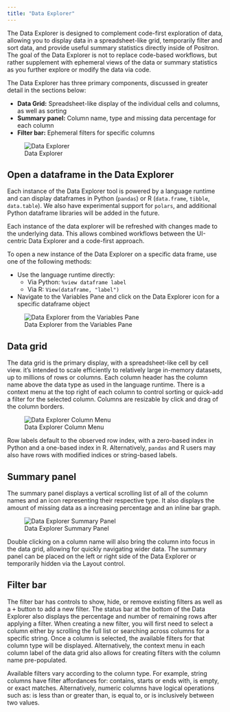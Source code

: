 ```yaml
---
title: "Data Explorer"
---
```


The Data Explorer is designed to complement code-first exploration of data, allowing you to display data in a spreadsheet-like grid, temporarily filter and sort data, and provide useful summary statistics directly inside of Positron. The goal of the Data Explorer is not to replace code-based workflows, but rather supplement with ephemeral views of the data or summary statistics as you further explore or modify the data via code.

The Data Explorer has three primary components, discussed in greater detail in the sections below:  

* **Data Grid:** Spreadsheet-like display of the individual cells and columns, as well as sorting  
* **Summary panel:** Column name, type and missing data percentage for each column  
* **Filter bar:** Ephemeral filters for specific columns 

![Data Explorer](images/data-explorer-flights.png)


## Open a dataframe in the Data Explorer

Each instance of the Data Explorer tool is powered by a language runtime and can display dataframes in Python (`pandas`) or R (`data.frame`, `tibble`, `data.table`). We also have experimental support for `polars`, and additional Python dataframe libraries will be added in the future.  

Each instance of the data explorer will be refreshed with changes made to the underlying data. This allows combined workflows between the UI-centric Data Explorer and a code-first approach.

To open a new instance of the Data Explorer on a specific data frame, use one of the following methods:  

* Use the language runtime directly:  
    * Via Python: `%view dataframe label` 
    * Via R: `View(dataframe, "label")`
* Navigate to the Variables Pane and click on the Data Explorer icon for a specific dataframe object  

![Data Explorer from the Variables Pane](images/data-explorer-variables.png)


## Data grid

The data grid is the primary display, with a spreadsheet-like cell by cell view. it's intended to scale efficiently to relatively large in-memory datasets, up to millions of rows or columns. Each column header has the column name above the data type as used in the language runtime. There is a context menu at the top right of each column to control sorting or quick-add a filter for the selected column. Columns are resizable by click and drag of the column borders. 

![Data Explorer Column Menu](images/data-explorer-column-menu.png)

Row labels default to the observed row index, with a zero-based index in Python and a one-based index in R. Alternatively, `pandas` and R users may also have rows with modified indices or string-based labels. 

## Summary panel

The summary panel displays a vertical scrolling list of all of the column names and an icon representing their respective type. It also displays the amount of missing data as a increasing percentage and an inline bar graph. 

![Data Explorer Summary Panel](images/data-explorer-summary-panel.png)

Double clicking on a column name will also bring the column into focus in the data grid, allowing for quickly navigating wider data. The summary panel can be placed on the left or right side of the Data Explorer or temporarily hidden via the Layout control.

## Filter bar

The filter bar has controls to show, hide, or remove existing filters as well as a <kbd>+</kbd> button to add a new filter. The status bar at the bottom of the Data Explorer also displays the percentage and number of remaining rows after applying a filter. When creating a new filter, you will first need to select a column either by scrolling the full list or searching across columns for a specific string. Once a column is selected, the available filters for that column type will be displayed. Alternatively, the context menu in each column label of the data grid also allows for creating filters with the column name pre-populated.

Available filters vary according to the column type. For example, string columns have filter affordances for: contains, starts or ends with, is empty, or exact matches. Alternatively, numeric columns have logical operations such as: is less than or greater than, is equal to, or is inclusively between two values. 